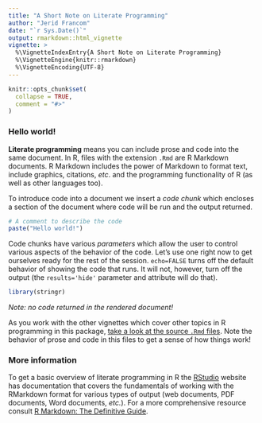 ```yaml
---
title: "A Short Note on Literate Programming"
author: "Jerid Francom"
date: "`r Sys.Date()`"
output: rmarkdown::html_vignette
vignette: >
  %\VignetteIndexEntry{A Short Note on Literate Programming}
  %\VignetteEngine{knitr::rmarkdown}
  %\VignetteEncoding{UTF-8}
---
```


```r
knitr::opts_chunk$set(
  collapse = TRUE,
  comment = "#>"
)
```

### Hello world!

**Literate programming** means you can include prose and code into the same document. In R, files with the extension `.Rmd` are R Markdown documents. R Markdown includes the power of Markdown to format text, include graphics, citations, *etc*. and the programming functionality of R (as well as other languages too).

To introduce code into a document we insert a *code chunk* which encloses a section of the document where code will be run and the output returned.

```r
# A comment to describe the code
paste("Hello world!")
```

Code chunks have various *parameters* which allow the user to control various aspects of the behavior of the code. Let's use one right now to get ourselves ready for the rest of the session. `echo=FALSE` turns off the default behavior of showing the code that runs. It will not, however, turn off the output (the `results='hide'` parameter and attribute will do that). 

```r
library(stringr)
```

*Note: no code returned in the rendered document!*

As you work with the other vignettes which cover other topics in R programming in this package, [take a look at the source `.Rmd` files](https://github.com/WFU-TLC/analyzr/tree/master/vignettes). Note the behavior of prose and code in this files to get a sense of how things work!

### More information

To get a basic overview of literate programming in R the [RStudio](https://rmarkdown.rstudio.com) website has documentation that covers the fundamentals of working with the RMarkdown format for various types of output (web documents, PDF documents, Word documents, *etc.*). For a more comprehensive resource consult [R Markdown: The Definitive Guide](https://bookdown.org/yihui/rmarkdown/). 
